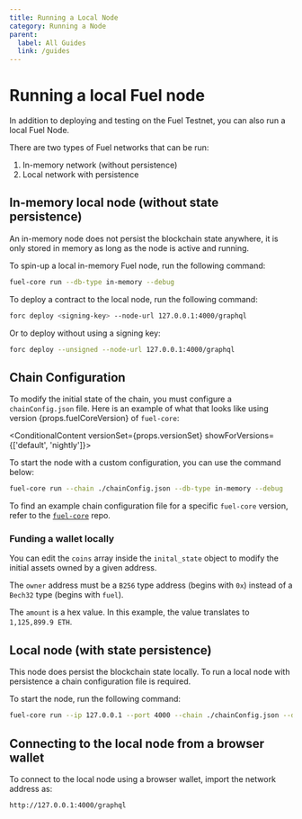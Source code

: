 ```yaml
---
title: Running a Local Node
category: Running a Node
parent:
  label: All Guides
  link: /guides
---
```


# Running a local Fuel node

In addition to deploying and testing on the Fuel Testnet, you can also run a local Fuel Node.

There are two types of Fuel networks that can be run:

1. In-memory network (without persistence)
2. Local network with persistence

## In-memory local node (without state persistence)

An in-memory node does not persist the blockchain state anywhere, it is only stored in memory as long as the node is active and running.

To spin-up a local in-memory Fuel node, run the following command:

```sh
fuel-core run --db-type in-memory --debug
```

To deploy a contract to the local node, run the following command:

```sh
forc deploy <signing-key> --node-url 127.0.0.1:4000/graphql
```

Or to deploy without using a signing key:

```sh
forc deploy --unsigned --node-url 127.0.0.1:4000/graphql
```

## Chain Configuration

To modify the initial state of the chain, you must configure a `chainConfig.json` file.
Here is an example of what that looks like using version {props.fuelCoreVersion} of `fuel-core`:

<ConditionalContent versionSet={props.versionSet} showForVersions={['default', 'nightly']}>
<CodeImport
  file="../../../fuel-core/deployment/scripts/chainspec/dev_chainspec.json"
  lang="json"
/>
</ConditionalContent>

To start the node with a custom configuration, you can use the command below:

```sh
fuel-core run --chain ./chainConfig.json --db-type in-memory --debug
```

To find an example chain configuration file for a specific `fuel-core` version, refer to the [`fuel-core`](https://github.com/FuelLabs/fuel-core/tree/v0.22.0/deployment/scripts/chainspec) repo.

### Funding a wallet locally

You can edit the `coins` array inside the `inital_state` object to modify the initial assets owned by a given address.

The `owner` address must be a `B256` type address (begins with `0x`) instead of a `Bech32` type (begins with `fuel`).

The `amount` is a hex value. In this example, the value translates to `1,125,899.9 ETH`.

## Local node (with state persistence)

This node does persist the blockchain state locally.
To run a local node with persistence a chain configuration file is required.

To start the node, run the following command:

```sh
fuel-core run --ip 127.0.0.1 --port 4000 --chain ./chainConfig.json --db-path ./.fueldb --debug
```

## Connecting to the local node from a browser wallet

To connect to the local node using a browser wallet, import the network address as:

```sh
http://127.0.0.1:4000/graphql
```
